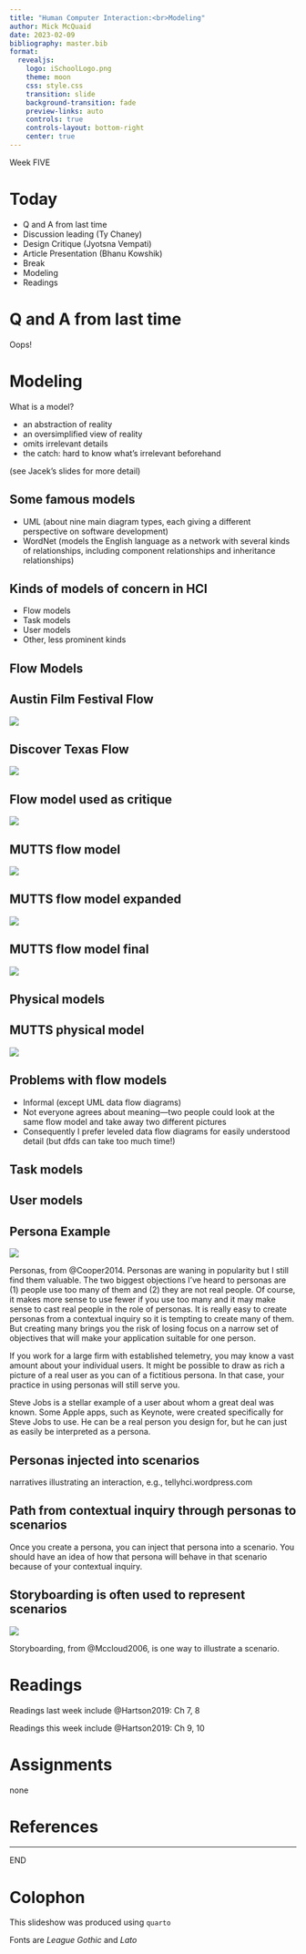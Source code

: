 ```yaml
---
title: "Human Computer Interaction:<br>Modeling"
author: Mick McQuaid
date: 2023-02-09
bibliography: master.bib
format:
  revealjs:
    logo: iSchoolLogo.png
    theme: moon
    css: style.css
    transition: slide
    background-transition: fade
    preview-links: auto
    controls: true
    controls-layout: bottom-right
    center: true
---
```


::: {.r-fit-text}
Week FIVE
:::

# Today

- Q and A from last time
- Discussion leading (Ty Chaney)
- Design Critique (Jyotsna Vempati)
- Article Presentation (Bhanu Kowshik)
- Break
- Modeling
- Readings

# Q and A from last time
Oops!

# Modeling
What is a model?

::: {.incremental}
- an abstraction of reality
- an oversimplified view of reality
- omits irrelevant details
- the catch: hard to know what's irrelevant beforehand
:::

(see Jacek's slides for more detail)

## Some famous models
- UML (about nine main diagram types, each giving a
  different perspective on software development)
- WordNet (models the English language as a network with
  several kinds of relationships, including component
  relationships and inheritance relationships)

## Kinds of models of concern in HCI
- Flow models
- Task models
- User models
- Other, less prominent kinds

## Flow Models

## Austin Film Festival Flow
![](fiFlowModelAustinFilmFest.png)

## Discover Texas Flow
![](fiFlowModelDiscoverTX.png)

## Flow model used as critique
![](fiFlowModelCritique.png)

## MUTTS flow model
![](fiFlowModelMUTTS.png)

## MUTTS flow model expanded
![](fiFlowModelMUTTSLarge.png)

## MUTTS flow model final
![](fiFlowModelMUTTSfinal.png)

## Physical models

## MUTTS physical model
![](fiPhysicalModelMUTTS.png)

## Problems with flow models
- Informal (except UML data flow diagrams)
- Not everyone agrees about meaning---two people could
  look at the same flow model and take away two
  different pictures
- Consequently I prefer leveled data flow diagrams for
  easily understood detail (but dfds can take too much
  time!)

## Task models

## User models

## Persona Example
![](fiPersona.png)

::: {.notes}
Personas, from @Cooper2014. Personas are waning in popularity but I still find them valuable. The two biggest objections I've heard to personas are (1) people use too many of them and (2) they are not real people. Of course, it makes more sense to use fewer if you use too many and it may make sense to cast real people in the role of personas. It is really easy to create personas from a contextual inquiry so it is tempting to create many of them. But creating many brings you the risk of losing focus on a narrow set of objectives that will make your application suitable for one person.

If you work for a large firm with established telemetry, you may know a vast amount about your individual users. It might be possible to draw as rich a picture of a real user as you can of a fictitious persona. In that case, your practice in using personas will still serve you.

Steve Jobs is a stellar example of a user about whom a great deal was known. Some Apple apps, such as Keynote, were created specifically for Steve Jobs to use. He can be a real person you design for, but he can just as easily be interpreted as a persona.
:::

## Personas injected into scenarios

::: {.notes}
narratives illustrating an interaction, e.g., tellyhci.wordpress.com
:::

## Path from contextual inquiry through personas to scenarios
Once you create a persona, you can inject that persona into a scenario. You should have an idea of how that persona will behave in that scenario because of your contextual inquiry.

## Storyboarding is often used to represent scenarios
![](fiPickingKey.jpg)

::: {.notes}
Storyboarding, from @Mccloud2006, is one way to illustrate a scenario.
:::

# Readings

Readings last week include @Hartson2019: Ch 7, 8

Readings this week include @Hartson2019: Ch 9, 10

# Assignments
none

# References

::: {#refs}
:::

---

::: {.r-fit-text}
END
:::

# Colophon

This slideshow was produced using `quarto`

Fonts are *League Gothic* and *Lato*


